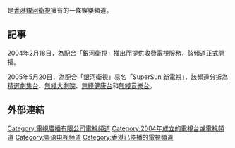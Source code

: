 {{UTC+8}}
{{lowercase}}
{{Unreferenced|time=2018-11-05T16:10:56+00:00}}
{{頻道資訊
| 頻道名稱         = {{lang|en|tvbE}}
| 頻道圖片檔案     = 
| 頻道圖片尺寸     = 
| 頻道圖片名稱     = {{lang|en|tvbE}}標誌
| 所屬國家         = 
| 所屬國家或地區   = {{HK}}
| 總部所在         = {{HK}}[[將軍澳|將軍澳]]
| 播放地區         = [[香港|香港]]
| 成立日期         = 
| 試播日期         = 
| 開播日期         = 2004年2月18日
| 停播日期         = 2005年5月20日
| 頻道語言         = 
| 頻道呼號         = 
| 頻道類別         = 
| 視頻格式         = 
| 收視率           = 
| 收視率調查時間   = 
| 收視率資料來源   = 
| 頻道口號         = 
| 擁有者           = [[銀河衛視|銀河衛視]]
| 持股者           = 
| 前頻道名稱       = 
| 被取代名稱       = 
| 前頻道呼號       = 
| 被取代呼號       = 
| 集團同類頻道     = 
| 重播服務頻道     = 
| 頻道官方網站     = 
| 備註             = 
}}
'''{{lang|en|tvbE}}'''是[[香港|香港]][[銀河衛視|銀河衛視]]擁有的一條娛樂頻道。

==記事==
2004年2月18日，為配合「銀河衛視」推出而提供收費電視服務，該頻道正式開播。

2005年5月20日，為配合「銀河衛視」易名「SuperSun 新電視」，該頻道分拆為[[精選劇集台|精選劇集台]]、[[無綫大劇院|無綫大劇院]]、[[無綫健康台|無綫健康台]]和[[無綫音樂台|無綫音樂台]]。

==外部連結==

{{電視廣播有限公司頻道}}

[[Category:電視廣播有限公司電視頻道|Category:電視廣播有限公司電視頻道]]
[[Category:2004年成立的電視台或電視頻道|Category:2004年成立的電視台或電視頻道]]
[[Category:粤语电视频道|Category:粤语电视频道]]
[[Category:香港已停播的電視頻道|Category:香港已停播的電視頻道]]